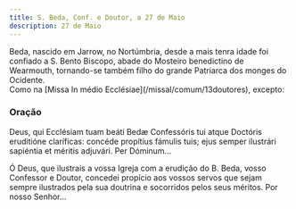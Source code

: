 ```yaml
---
title: S. Beda, Conf. e Doutor, a 27 de Maio
description: 27 de Maio
---
```


<aside>
Beda, nascido em Jarrow, no Nortúmbria, desde a mais tenra idade foi confiado a S. Bento Biscopo, abade do Mosteiro benedictino de Wearmouth, tornando-se também filho do grande Patriarca dos monges do Ocidente.
</aside>

<aside>
  Como na [Missa In médio Ecclésiae](/missal/comum/13doutores), excepto:
</aside>

### Oração

<div class="side-by-side not-content">

Deus, qui Ecclésiam tuam beáti Bedæ Confessóris tui atque Doctóris eruditióne claríficas: concéde propítius fámulis tuis; ejus semper ilustrári sapiéntia et méritis adjuvári. Per Dóminum...

Ó Deus, que ilustrais a vossa Igreja com a erudição do B. Beda, vosso Confessor e Doutor, concedei propício aos vossos servos que sejam sempre ilustrados pela sua doutrina e socorridos pelos seus méritos. Por nosso Senhor...

</div>
